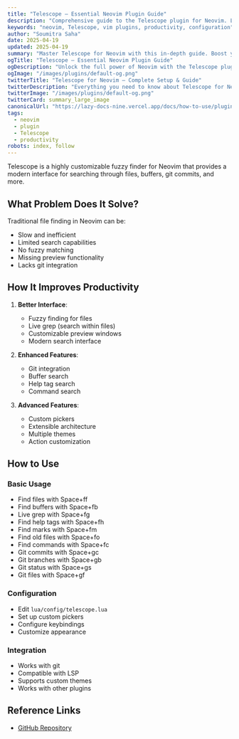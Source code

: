 ```yaml
---
title: "Telescope – Essential Neovim Plugin Guide"
description: "Comprehensive guide to the Telescope plugin for Neovim. Learn setup, features, and best practices to enhance your workflow."
keywords: "neovim, Telescope, vim plugins, productivity, configuration"
author: "Soumitra Saha"
date: 2025-04-19
updated: 2025-04-19
summary: "Master Telescope for Neovim with this in-depth guide. Boost your coding productivity and editor experience."
ogTitle: "Telescope – Essential Neovim Plugin Guide"
ogDescription: "Unlock the full power of Neovim with the Telescope plugin. Step-by-step instructions and expert tips."
ogImage: "/images/plugins/default-og.png"
twitterTitle: "Telescope for Neovim – Complete Setup & Guide"
twitterDescription: "Everything you need to know about Telescope for Neovim. Installation, configuration, and pro tips."
twitterImage: "/images/plugins/default-og.png"
twitterCard: summary_large_image
canonicalUrl: "https://lazy-docs-nine.vercel.app/docs/how-to-use/plugins/telescope"
tags:
  - neovim
  - plugin
  - Telescope
  - productivity
robots: index, follow
---
```


Telescope is a highly customizable fuzzy finder for Neovim that provides a modern interface for searching through files, buffers, git commits, and more.

## What Problem Does It Solve?

Traditional file finding in Neovim can be:

- Slow and inefficient
- Limited search capabilities
- No fuzzy matching
- Missing preview functionality
- Lacks git integration

## How It Improves Productivity

1. **Better Interface**:

   - Fuzzy finding for files
   - Live grep (search within files)
   - Customizable preview windows
   - Modern search interface

2. **Enhanced Features**:

   - Git integration
   - Buffer search
   - Help tag search
   - Command search

3. **Advanced Features**:
   - Custom pickers
   - Extensible architecture
   - Multiple themes
   - Action customization

## How to Use

### Basic Usage

- Find files with Space+ff
- Find buffers with Space+fb
- Live grep with Space+fg
- Find help tags with Space+fh
- Find marks with Space+fm
- Find old files with Space+fo
- Find commands with Space+fc
- Git commits with Space+gc
- Git branches with Space+gb
- Git status with Space+gs
- Git files with Space+gf

### Configuration

- Edit `lua/config/telescope.lua`
- Set up custom pickers
- Configure keybindings
- Customize appearance

### Integration

- Works with git
- Compatible with LSP
- Supports custom themes
- Works with other plugins

## Reference Links

- [GitHub Repository](https://github.com/nvim-telescope/telescope.nvim)
